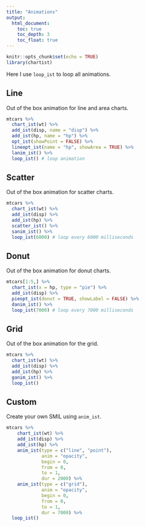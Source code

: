 ```yaml
---
title: "Animations"
output:
  html_document:
    toc: true
    toc_depth: 3
    toc_float: true
---
```


```r
knitr::opts_chunk$set(echo = TRUE)
library(chartist)
```

Here I use `loop_ist` to loop all animations.

## Line

Out of the box animation for line and area charts.

```r
mtcars %>%
  chart_ist(wt) %>%
  add_ist(disp, name = "disp") %>%
  add_ist(hp, name = "hp") %>%
  opt_ist(showPoint = FALSE) %>%
  lineopt_ist(name = "hp", showArea = TRUE) %>%
  lanim_ist() %>%
  loop_ist() # loop animation
```

## Scatter

Out of the box animation for scatter charts.

```r
mtcars %>%
  chart_ist(wt) %>%
  add_ist(disp) %>%
  add_ist(hp) %>%
  scatter_ist() %>%
  sanim_ist() %>%
  loop_ist(6000) # loop every 6000 milliseconds
```

## Donut

Out of the box animation for donut charts.

```r
mtcars[1:5,] %>%
  chart_ist(x = hp, type = "pie") %>%
  add_ist(disp) %>%
  pieopt_ist(donut = TRUE, showLabel = FALSE) %>%
  danim_ist() %>%
  loop_ist(7000) # loop every 7000 milliseconds
```

## Grid

Out of the box animation for the grid.

```r
mtcars %>%
  chart_ist(wt) %>%
  add_ist(disp) %>%
  add_ist(hp) %>%
  ganim_ist() %>%
  loop_ist()
```

## Custom

Create your own SMIL using `anim_ist`.

```r
mtcars %>%
    chart_ist(wt) %>%
    add_ist(disp) %>%
    add_ist(hp) %>%
    anim_ist(type = c("line", "point"), 
             anim = "opacity", 
             begin = 0,
             from = 0,
             to = 1,
             dur = 2000) %>%
    anim_ist(type = c("grid"), 
             anim = "opacity", 
             begin = 0,
             from = 0,
             to = 1,
             dur = 7000) %>%
  loop_ist()
```